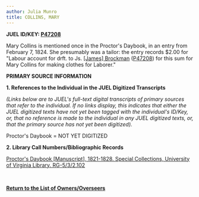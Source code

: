 ```yaml
---
author: Julia Munro
title: COLLINS, MARY
---
```

**JUEL ID/KEY: [P47208](http://juel.iath.virginia.edu/public_person?person=47208 "P47208")[  
](http://juel.iath.virginia.edu/public_person?person=47002 "P47002")**

Mary Collins is mentioned once in the Proctor's Daybook, in an entry from February 7, 1824. She presumably was a tailor: the entry records $2.00 for "Labour account for drft. to Js. [\[James\] Brockman](http://juel.iath.virginia.edu/node/626 "BROCKMAN, JAMES") ([P47208](http://juel.iath.virginia.edu/public_person?person=47208 "P47208")) for this sum for Mary Collins for making clothes for Laborer."

**PRIMARY SOURCE INFORMATION** 

**1\. References to the Individual in the JUEL Digitized Transcripts**

_(Links below are to JUEL's full-text digital transcripts of primary sources that refer to the individual. If no links display, this indicates that either the JUEL digitized texts have not yet been tagged with the individual's ID/Key, or, that no reference is made to the individual in any JUEL digitized texts, or, that the primary source has not yet been digitized)._   

Proctor's Daybook = NOT YET DIGITIZED 

**2\. Library Call Numbers/Bibliographic Records**

[](http://search.lib.virginia.edu/catalog/u6371432)[Proctor's Daybook \[Manuscript\], 1821-1828. Special Collections, University of Virginia Library. RG-5/3/2.102](http://search.lib.virginia.edu/catalog/u6607353 "Proctor's Daybook")

 [](http://search.lib.virginia.edu/catalog/u6371432)

**[Return to the List of Owners/Overseers](http://juel.iath.virginia.edu/node/415 "Return to the List of Owners/Overseers")**